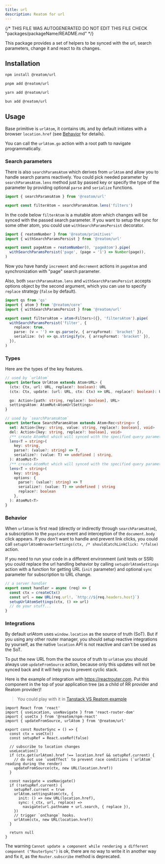 ```yaml
---
title: url
description: Reatom for url
---
```


{/* THIS FILE WAS AUTOGENERATED
DO NOT EDIT THIS FILE 
CHECK "packages/packageName/README.md" */}



This package provides a set of helpers to be synced with the url, search parameters, change it and react to its changes.

## Installation

<Tabs>
<TabItem label="npm">

  ```sh
npm install @reatom/url
  ```

</TabItem>
<TabItem label="pnpm">

  ```sh
pnpm add @reatom/url
  ```

</TabItem>
<TabItem label="yarn">

  ```sh
yarn add @reatom/url
  ```

</TabItem>
<TabItem label="bun">

  ```sh
bun add @reatom/url
  ```

</TabItem>
</Tabs>

## Usage

Base primitive is `urlAtom`, it contains `URL` and by default initiates with a browser `location.href` (see [Behavior](#behavior) for details).

You can call the `urlAtom.go` action with a root path to navigate programmatically.

### Search parameters

There is also `searchParamsAtom` which derives from `urlAtom` and allow you to handle search params reactively. You could pick needed parameter by `searchParamsAtom.lens` method just by passed key or specify the type of the parameter by providing optional `parse` and `serialize` functions.

```ts
import { searchParamsAtom } from '@reatom/url'

export const filterAtom = searchParamsAtom.lens('filters')
```

In the code below `filterAtom` is a mutable atom which changes will be synced with the passed search parameter. If you want to setup the sync for some other atom, you could use `withSearchParamsPersist` decorator.

```ts
import { reatomNumber } from '@reatom/primitives'
import { withSearchParamsPersist } from '@reatom/url'

export const pageAtom = reatomNumber(0, 'pageAtom').pipe(
  withSearchParamsPersist('page', (page = '1') => Number(page)),
)
```

Now you have handy `increment` and `decrement` actions in `pageAtom` and synchronization with "page" search parameter.

Also, both `searchParamsAtom.lens` and `withSearchParamsPersist` accepts options object by the second argument, which you can use to specify `replace` strategy (`false` by default).

```ts
import qs from 'qs'
import { atom } from '@reatom/core'
import { withSearchParamsPersist } from '@reatom/url'

export const filtersAtom = atom<Filters>({}, 'filtersAtom').pipe(
  withSearchParamsPersist('filter', {
    replace: true,
    parse: (v = '') => qs.parse(v, { arrayFormat: 'bracket' }),
    serialize: (v) => qs.stringify(v, { arrayFormat: 'bracket' }),
  }),
)
```

### Types

Here are the types of the key features.

```ts
// used by `urlAtom`
export interface UrlAtom extends Atom<URL> {
  (ctx: Ctx, url: URL, replace?: boolean): URL
  (ctx: Ctx, update: (url: URL, ctx: Ctx) => URL, replace?: boolean): URL

  go: Action<[path: string, replace?: boolean], URL>
  settingsAtom: AtomMut<AtomUrlSettings>
}

// used by `searchParamsAtom`
export interface SearchParamsAtom extends Atom<Rec<string>> {
  set: Action<[key: string, value: string, replace?: boolean], void>
  del: Action<[key: string, replace?: boolean], void>
  /** create AtomMut which will synced with the specified query parameter */
  lens<T = string>(
    key: string,
    parse?: (value?: string) => T,
    serialize?: (value: T) => undefined | string,
  ): AtomMut<T>
  /** create AtomMut which will synced with the specified query parameter */
  lens<T = string>(
    key: string,
    options: {
      parse?: (value?: string) => T
      serialize?: (value: T) => undefined | string
      replace?: boolean
    },
  ): AtomMut<T>
}
```

### Behavior

When `urlAtom` is first read (directly or indirectly through `searchParamsAtom`), a subscription to the `popstate` event and interception of the `document.body` click appears. If you don't want to handle and prevent link clicks, you could call `setupUrlAtomBrowserSettings(ctx, /* shouldCatchLinkClick: */false)` action.

If you need to run your code in a different environment (unit tests or SSR) you could replace the url handling behavior by calling `setupUrlAtomSettings` action with a function for getting URL (`init` parameter) and optional `sync` parameter for subscription to URL change.

```ts
// a server handler
export const handler = async (req) => {
  const ctx = createCtx()
  const url = new URL(req.url!, `http://${req.headers.host}`)
  setupUrlAtomSettings(ctx, () => url)
  // do your stuff...
}
```

### Integrations

By default urlAtom uses `window.location` as the source of truth (SoT). But if you using any other router manager, you should setup reactive integrations by yourself, as the native `location` API is not reactive and can't be used as the SoT.

To put the new URL from the the source of truth to `urlAtom` you should always use `updateFromSource` action, because only this updates will not be synced back and it will help you to prevent cyclic stack.

Here is the example of integration with https://reactrouter.com. Put this component in the top of your application tree (as a child of RR provider and Reatom provider)!

> You could play with it in [Tanstack VS Reatom example](https://github.com/artalar/reatom/blob/v3/examples/tanstack-vs-reatom)

```tsx
import React from 'react'
import { useLocation, useNavigate } from 'react-router-dom'
import { useCtx } from '@reatom/npm-react'
import { updateFromSource, urlAtom } from '@reatom/url'

export const RouterSync = () => {
  const ctx = useCtx()
  const setupRef = React.useRef(false)

  // subscribe to location changes
  useLocation()
  if (ctx.get(urlAtom).href !== location.href && setupRef.current) {
    // do not use `useEffect` to prevent race conditions (`urlAtom` reading during the render)
    updateFromSource(ctx, new URL(location.href))
  }

  const navigate = useNavigate()
  if (!setupRef.current) {
    setupRef.current = true
    urlAtom.settingsAtom(ctx, {
      init: () => new URL(location.href),
      sync: (_ctx, url, replace) =>
        navigate(url.pathname + url.search, { replace }),
    })
    // trigger `onChange` hooks.
    urlAtom(ctx, new URL(location.href))
  }

  return null
}
```

The warning `Cannot update a component while rendering a different component ("RouterSync")` is ok, there are no way to write it in another way and fix it, as the `Router.subscribe` method is deprecated.
